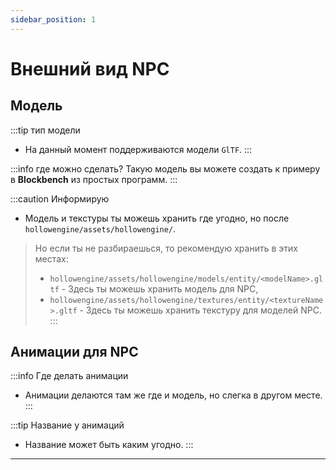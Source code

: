 ```yaml
---
sidebar_position: 1
---
```


# Внешний вид NPC

## Модель

:::tip тип модели
- На данный момент поддерживаются модели `GlTF`.
:::

:::info где можно сделать?
Такую модель вы можете создать к примеру в **Blockbench** из простых программ.
:::

:::caution Информирую
- Модель и текстуры ты можешь хранить где угодно, но после `hollowengine/assets/hollowengine/`.

> Но если ты не разбираешься, то рекомендую хранить в этих местах:
>  - `hollowengine/assets/hollowengine/models/entity/<modelName>.gltf` - Здесь ты можешь хранить модель для NPC,
>  - `hollowengine/assets/hollowengine/textures/entity/<textureName>.gltf` - Здесь ты можешь хранить текстуру для моделей NPC.
:::

## Анимации для NPC
:::info Где делать анимации
- Анимации делаются там же где и модель, но слегка в другом месте.
:::

:::tip Название у анимаций
- Название может быть каким угодно.
:::
---